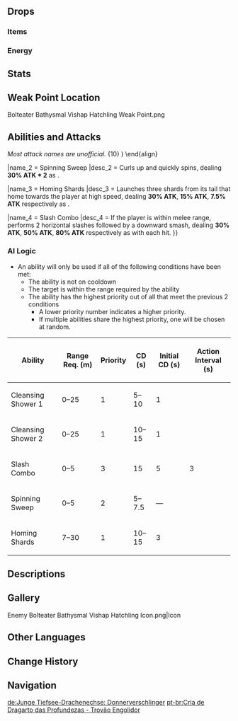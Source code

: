 {{Enemy Infobox
|image    = Enemy Bolteater Bathysmal Vishap Hatchling.png
|type     = Elite Enemies
|family   = Mystical Beasts
|group    = Bathysmal Vishaps
|location = [[Enkanomiya]]
|dmgtype  = Physical
|dmgtype2 = Electro
|weakpoint = yes
|ability1 = Energy Drain
|ability2 = HP Loss
}}
{{Enemy Intro}}

==Drops==
===Items===
{{Drops Table|type=Vishap Hatchlings}}

===Energy===
{{Energy Drops
|type  = Electro
|hp1   = 60
|p1    = 1
|hp2   = 0
|p2    = 1
}}

==Stats==
{{Enemy Stats
|phys_res    = 30%
|electro_res = 20%

|hp_ratio  = 4
|hp_type   = 2
|atk_ratio = 2
}}

==Weak Point Location==
<gallery>
Bolteater Bathysmal Vishap Hatchling Weak Point.png
</gallery>

==Abilities and Attacks==
''Most attack names are unofficial.''
{{Enemy Attacks

|name_1 = Cleansing Shower
|desc_1 = Forms an orb within their mouth and launches it at the player. On hit, the orb deals '''5% ATK''' as {{Color|AoE Electro DMG}} and drains 10 [[Energy]] from the active character. If the active character has less than 10 Energy, inflicts [[HP Loss]].
* The HP Loss is calculated as:<br /><math>\begin{align} \text{HP Loss} = {} & ( 14 \% \times \text{Max HP}_\text{Character} + 200 ) \\
& \times ( 1 - \frac{\text{Remaining Energy}}{10} ) \end{align}</math>

|name_2 = Spinning Sweep
|desc_2 = Curls up and quickly spins, dealing '''30% ATK * 2''' as {{Color|AoE Electro DMG}}.

|name_3 = Homing Shards
|desc_3 = Launches three shards from its tail that home towards the player at high speed, dealing '''30% ATK''', '''15% ATK''', '''7.5% ATK''' respectively as {{Color|Electro DMG}}.

|name_4 = Slash Combo
|desc_4 = If the player is within melee range, performs 2 horizontal slashes followed by a downward smash, dealing '''30% ATK''', '''50% ATK''', '''80% ATK''' respectively as {{Color|Physical DMG}} with each hit.
}}

===AI Logic===
{{See also|Cooldown#Enemy Cooldowns}}
* An ability will only be used if all of the following conditions have been met:
** The ability is not on cooldown
** The target is within the range required by the ability
** The ability has the highest priority out of all that meet the previous 2 conditions
*** A lower priority number indicates a higher priority.
*** If multiple abilities share the highest priority, one will be chosen at random.

{| class="wikitable"
! Ability !! Range Req. (m) !! Priority !! CD (s) !! Initial CD (s) !! Action Interval (s)
|-
| Cleansing Shower 1 || 0–25 || 1 || 5–10 || 1 || rowspan="5" | 3
|-
| Cleansing Shower 2 || 0–25 || 1 || 10–15 || 1
|-
| Slash Combo || 0–5 || 3 || 15 || 5
|-
| Spinning Sweep || 0–5 || 2 || 5–7.5 || —
|-
| Homing Shards || 7–30 || 1 || 10–15 || 3
|}

==Descriptions==
{{Description|A vishap that dwells deep beneath the oceans. Due to certain social adaptations, it has manifested a form aligned with the Electro element.<br />Following the fading of the Seven Sovereigns' power, a new generation of Sovereigns is presently being born. But now that the Bathysmal Vishaps have evolved in this manner, they have lost their purity. As such, the Dragon of Water will no longer be born from among their ranks. Prophecy holds that the new Dragon of Water will definitely descend in the form of a human.|[[Archive]]}}

==Gallery==
<gallery>
Enemy Bolteater Bathysmal Vishap Hatchling Icon.png|Icon
</gallery>

==Other Languages==
{{Other Languages
|en      = Bolteater Bathysmal Vishap Hatchling
|zhs     = 深海龙蜥幼体・吞雷
|zhs_rm  = Shēnhǎi Lóngxī Yòutǐ - Tūn Léi
|zht     = 深海龍蜥幼體・吞雷
|zht_rm  = Shēnhǎi Lóngxī Yòutǐ - Tūn Léi
|zh_tl   = Deep Sea {{Lex|Vishap|zh}} Hatchling - Thunder Swallowing
|ja      = アビサルヴィシャップの幼体・吞雷
|ja_rm   = Abisaru Vishappu no Youtai - Donrai{{Assumed}}
|ja_tl   = Abyssal Vishap Hatchling - Thunder-Swallower
|ko      = 번개를 삼키는 심해 용 도마뱀 유체
|ko_tl   = Thunder-Swallowing Deep Sea {{Lex|Vishap|ko}} Hatchling
|es      = Cría de Dragarto de las Profundidades - Engulletruenos
|es_tl   = {{Lex|Vishap|es}} Offspring of the Depths - Thunderclap-Eater
|fr      = Élémentosaure abyssal mangéclair : nouveau-né
|fr_tl   = Lightning-Eater Abyssal {{Lex|Vishap|fr}}: Newborn
|ru      = Молодой вишап глубин: Громоглот
|ru_tl   = Young Vishap of the Depths: Thunder-Swallower
|ru_note = {{Lang|mini=1|ru=Громоглот|ru_rm=Gromoglot}} is a compound word made of the noun {{Lang|mini=1|ru=гром|ru_rm=grom|ru_tl=thunder; thunderbolt}} and the verb {{Lang|mini=1|ru=глотать|ru_rm=glotat'|ru_tl=to swallow}}, joined by the interfix "{{Lang|mini=1|ru=-о-}}".
|th      = Bolteater Bathysmal Vishap Hatchling
|vi      = Rồng Biển Sâu Con - Thôn Lôi
|vi_tl   = Deep Sea {{Lex|Vishap|vi}} Hatchling - Electro Swallowing
|de      = Junge Tiefsee-Drachenechse – Donnerverschlinger
|de_tl   = Young Deep Sea {{Lex|Vishap|de}} - Thunder-Devourer
|id      = Bolteater Bathysmal Vishap Hatchling
|pt      = Cria de Dragarto das Profundezas — Trovão Engolidor
|pt_tl   = <!--use {{Lex|Vishap|pt}}-->
|tr      = Yıldırımyutan Su Ejderi Yavrusu
|tr_tl   = 
|it      = Cucciolo di Elementosauro abissale Divoratuono
|it_tl   = 
}}

==Change History==
{{Change History|2.4}}

==Navigation==
{{Enemy Navbox|type=elite}}

[[de:Junge Tiefsee-Drachenechse: Donnerverschlinger]]
[[pt-br:Cria de Dragarto das Profundezas - Trovão Engolidor]]